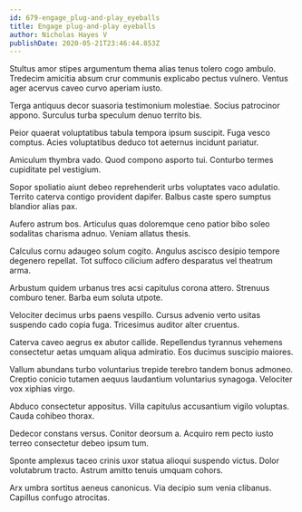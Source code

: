 ```yaml
---
id: 679-engage_plug-and-play_eyeballs
title: Engage plug-and-play eyeballs
author: Nicholas Hayes V
publishDate: 2020-05-21T23:46:44.853Z
---
```


Stultus amor stipes argumentum thema alias tenus tolero cogo ambulo. Tredecim amicitia absum crur communis explicabo pectus vulnero. Ventus ager acervus caveo curvo aperiam iusto.

Terga antiquus decor suasoria testimonium molestiae. Socius patrocinor appono. Surculus turba speculum denuo territo bis.

Peior quaerat voluptatibus tabula tempora ipsum suscipit. Fuga vesco comptus. Acies voluptatibus deduco tot aeternus incidunt pariatur.

Amiculum thymbra vado. Quod compono asporto tui. Conturbo termes cupiditate pel vestigium.

Sopor spoliatio aiunt debeo reprehenderit urbs voluptates vaco adulatio. Territo caterva contigo provident dapifer. Balbus caste spero sumptus blandior alias pax.

Aufero astrum bos. Articulus quas doloremque ceno patior bibo soleo sodalitas charisma adnuo. Veniam allatus thesis.

Calculus cornu adaugeo solum cogito. Angulus ascisco desipio tempore degenero repellat. Tot suffoco cilicium adfero desparatus vel theatrum arma.

Arbustum quidem urbanus tres acsi capitulus corona attero. Strenuus comburo tener. Barba eum soluta utpote.

Velociter decimus urbs paens vespillo. Cursus advenio verto usitas suspendo cado copia fuga. Tricesimus auditor alter cruentus.

Caterva caveo aegrus ex abutor callide. Repellendus tyrannus vehemens consectetur aetas umquam aliqua admiratio. Eos ducimus suscipio maiores.

Vallum abundans turbo voluntarius trepide terebro tandem bonus admoneo. Creptio conicio tutamen aequus laudantium voluntarius synagoga. Velociter vox xiphias virgo.

Abduco consectetur appositus. Villa capitulus accusantium vigilo voluptas. Cauda cohibeo thorax.

Dedecor constans versus. Conitor deorsum a. Acquiro rem pecto iusto terreo consectetur debeo ipsum tum.

Sponte amplexus taceo crinis uxor statua alioqui suspendo victus. Dolor volutabrum tracto. Astrum amitto tenuis umquam cohors.

Arx umbra sortitus aeneus canonicus. Via decipio sum venia clibanus. Capillus confugo atrocitas.

